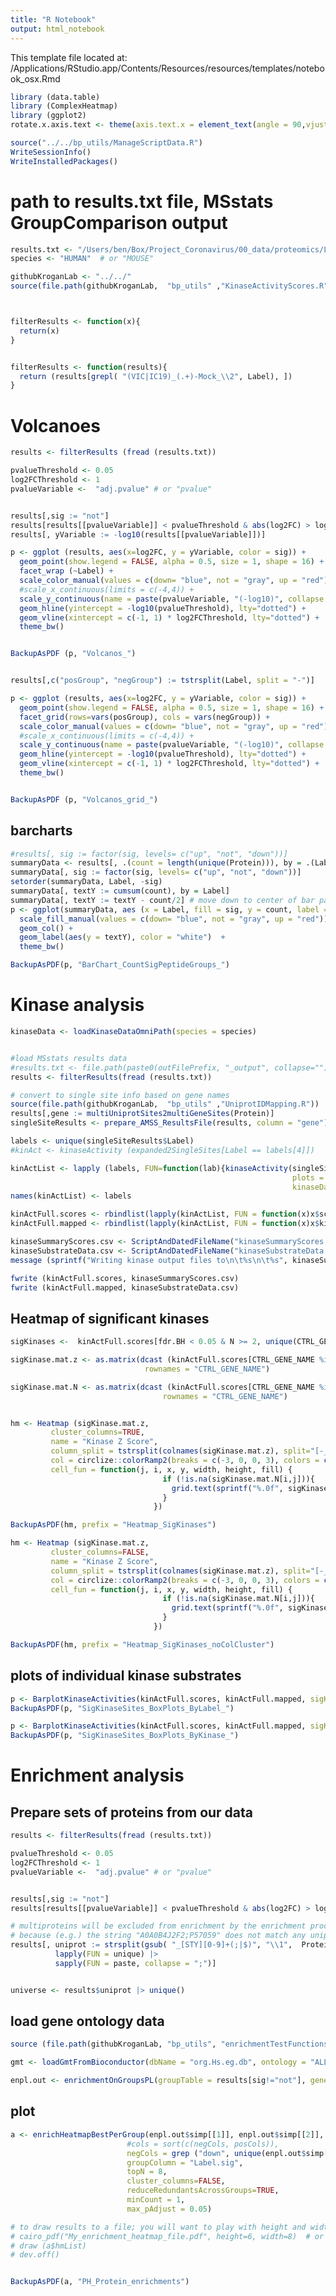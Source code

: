 ```yaml
---
title: "R Notebook"
output: html_notebook
---
```

This template file located at:
/Applications/RStudio.app/Contents/Resources/resources/templates/notebook_osx.Rmd

```r
library (data.table)
library (ComplexHeatmap)
library (ggplot2)
rotate.x.axis.text <- theme(axis.text.x = element_text(angle = 90,vjust = 0.5, hjust=1))

source("../../bp_utils/ManageScriptData.R")
WriteSessionInfo()
WriteInstalledPackages()
```

# path to results.txt file, MSstats GroupComparison output
```r
results.txt <- "/Users/ben/Box/Project_Coronavirus/00_data/proteomics/Level2/UK4_PH_results_v2.txt"
species <- "HUMAN"  # or "MOUSE"

githubKroganLab <- "../../"
source(file.path(githubKroganLab,  "bp_utils" ,"KinaseActivityScores.R"))



filterResults <- function(x){
  return(x)
}


filterResults <- function(results){
  return (results[grepl( "(VIC|IC19)_(.+)-Mock_\\2", Label), ])
}  

```



# Volcanoes


```r
results <- filterResults (fread (results.txt))

pvalueThreshold <- 0.05
log2FCThreshold <- 1
pvalueVariable <-  "adj.pvalue" # or "pvalue"


results[,sig := "not"]
results[results[[pvalueVariable]] < pvalueThreshold & abs(log2FC) > log2FCThreshold, sig := ifelse(log2FC  <0, "down", "up")]
results[, yVariable := -log10(results[[pvalueVariable]])]

p <- ggplot (results, aes(x=log2FC, y = yVariable, color = sig)) + 
  geom_point(show.legend = FALSE, alpha = 0.5, size = 1, shape = 16) + 
  facet_wrap (~Label) + 
  scale_color_manual(values = c(down= "blue", not = "gray", up = "red")) +
  #scale_x_continuous(limits = c(-4,4)) +
  scale_y_continuous(name = paste(pvalueVariable, "(-log10)", collapse = "")) +
  geom_hline(yintercept = -log10(pvalueThreshold), lty="dotted") +
  geom_vline(xintercept = c(-1, 1) * log2FCThreshold, lty="dotted") + 
  theme_bw() 


BackupAsPDF (p, "Volcanos_")


results[,c("posGroup", "negGroup") := tstrsplit(Label, split = "-")]

p <- ggplot (results, aes(x=log2FC, y = yVariable, color = sig)) + 
  geom_point(show.legend = FALSE, alpha = 0.5, size = 1, shape = 16) + 
  facet_grid(rows=vars(posGroup), cols = vars(negGroup)) + 
  scale_color_manual(values = c(down= "blue", not = "gray", up = "red")) +
  #scale_x_continuous(limits = c(-4,4)) +
  scale_y_continuous(name = paste(pvalueVariable, "(-log10)", collapse = "")) +
  geom_hline(yintercept = -log10(pvalueThreshold), lty="dotted") +
  geom_vline(xintercept = c(-1, 1) * log2FCThreshold, lty="dotted") + 
  theme_bw() 


BackupAsPDF (p, "Volcanos_grid_")


```

## barcharts

```r
#results[, sig := factor(sig, levels= c("up", "not", "down"))]
summaryData <- results[, .(count = length(unique(Protein))), by = .(Label, sig) ]
summaryData[, sig := factor(sig, levels= c("up", "not", "down"))]
setorder(summaryData, Label, -sig)
summaryData[, textY := cumsum(count), by = Label]
summaryData[, textY := textY - count/2] # move down to center of bar part
p <- ggplot(summaryData, aes (x = Label, fill = sig, y = count, label = count))  +
  scale_fill_manual(values = c(down= "blue", not = "gray", up = "red")) +
  geom_col() +
  geom_label(aes(y = textY), color = "white")  +
  theme_bw()

BackupAsPDF(p, "BarChart_CountSigPeptideGroups_")
```


# Kinase analysis

```r
kinaseData <- loadKinaseDataOmniPath(species = species)


#load MSstats results data
#results.txt <- file.path(paste0(outFilePrefix, "_output", collapse=""), "results.txt")
results <- filterResults(fread (results.txt)) 

# convert to single site info based on gene names
source(file.path(githubKroganLab,  "bp_utils" ,"UniprotIDMapping.R"))
results[,gene := multiUniprotSites2multiGeneSites(Protein)]
singleSiteResults <- prepare_AMSS_ResultsFile(results, column = "gene")

labels <- unique(singleSiteResults$Label)
#kinAct <- kinaseActivity (expanded2SingleSites[Label == labels[4]])

kinActList <- lapply (labels, FUN=function(lab){kinaseActivity(singleSiteResults[Label == lab & representative==TRUE],
                                                               plots = FALSE,
                                                               kinaseData = kinaseData)})
names(kinActList) <- labels

kinActFull.scores <- rbindlist(lapply(kinActList, FUN = function(x)x$scores), idcol="Label")
kinActFull.mapped <- rbindlist(lapply(kinActList, FUN = function(x)x$kinaseMapped)) # Label is already in these tables

kinaseSummaryScores.csv <- ScriptAndDatedFileName("kinaseSummaryScores.csv")
kinaseSubstrateData.csv <- ScriptAndDatedFileName("kinaseSubstrateData.csv")
message (sprintf("Writing kinase output files to\n\t%s\n\t%s", kinaseSummaryScores.csv, kinaseSubstrateData.csv))

fwrite (kinActFull.scores, kinaseSummaryScores.csv)
fwrite (kinActFull.mapped, kinaseSubstrateData.csv)

```

## Heatmap of significant kinases
```r
sigKinases <-  kinActFull.scores[fdr.BH < 0.05 & N >= 2, unique(CTRL_GENE_NAME)]

sigKinase.mat.z <- as.matrix(dcast (kinActFull.scores[CTRL_GENE_NAME %in% sigKinases], CTRL_GENE_NAME~Label, value.var = "Z"),
                              rownames = "CTRL_GENE_NAME")

sigKinase.mat.N <- as.matrix(dcast (kinActFull.scores[CTRL_GENE_NAME %in% sigKinases], CTRL_GENE_NAME~Label, value.var = "N"),
                                  rownames = "CTRL_GENE_NAME")


hm <- Heatmap (sigKinase.mat.z, 
         cluster_columns=TRUE, 
         name = "Kinase Z Score",
         column_split = tstrsplit(colnames(sigKinase.mat.z), split="[-_.]")[[1]],
         col = circlize::colorRamp2(breaks = c(-3, 0, 0, 3), colors = c("blue", "gray", "gray", "red")),  # two midpoints in case you want to have a wider gray bar around 0
         cell_fun = function(j, i, x, y, width, height, fill) {
                                  if (!is.na(sigKinase.mat.N[i,j])){
                                    grid.text(sprintf("%.0f", sigKinase.mat.N[i, j]), x, y, gp = gpar(fontsize=10, col="white"))
                                  }
                                })

BackupAsPDF(hm, prefix = "Heatmap_SigKinases")

hm <- Heatmap (sigKinase.mat.z, 
         cluster_columns=FALSE, 
         name = "Kinase Z Score",
         column_split = tstrsplit(colnames(sigKinase.mat.z), split="[-_.]")[[1]],
         col = circlize::colorRamp2(breaks = c(-3, 0, 0, 3), colors = c("blue", "gray", "gray", "red")),  # two midpoints in case you want to have a wider gray bar around 0
         cell_fun = function(j, i, x, y, width, height, fill) {
                                  if (!is.na(sigKinase.mat.N[i,j])){
                                    grid.text(sprintf("%.0f", sigKinase.mat.N[i, j]), x, y, gp = gpar(fontsize=10, col="white"))
                                  }
                                })

BackupAsPDF(hm, prefix = "Heatmap_SigKinases_noColCluster")


```


## plots of individual kinase substrates


```r
p <- BarplotKinaseActivities(kinActFull.scores, kinActFull.mapped, sigKinases = sigKinases)
BackupAsPDF(p, "SigKinaseSites_BoxPlots_ByLabel_")

p <- BarplotKinaseActivities(kinActFull.scores, kinActFull.mapped, sigKinases = sigKinases, reverse=TRUE)
BackupAsPDF(p, "SigKinaseSites_BoxPlots_ByKinase_")

```

# Enrichment analysis
## Prepare sets of proteins from our data
```R
results <- filterResults(fread (results.txt))

pvalueThreshold <- 0.05
log2FCThreshold <- 1
pvalueVariable <-  "adj.pvalue" # or "pvalue"


results[,sig := "not"]
results[results[[pvalueVariable]] < pvalueThreshold & abs(log2FC) > log2FCThreshold, sig := ifelse(log2FC  <0, "down", "up")]

# multiproteins will be excluded from enrichment by the enrichment process itself 
# because (e.g.) the string "A0A0B4J2F2;P57059" does not match any uniprot exactly (likewise for genes)
results[, uniprot := strsplit(gsub( "_[STY][0-9]+(;|$)", "\\1",  Protein),";") |>
          lapply(FUN = unique) |>
          sapply(FUN = paste, collapse = ";")]


universe <- results$uniprot |> unique()

```


## load gene ontology data
```R
source (file.path(githubKroganLab, "bp_utils", "enrichmentTestFunctions.R"))

gmt <- loadGmtFromBioconductor(dbName = "org.Hs.eg.db", ontology = "ALL", keyType = "UNIPROT")

```

```r
enpl.out <- enrichmentOnGroupsPL(groupTable = results[sig!="not"], geneColumn = "uniprot", groupColumns = c("Label", "sig"), gmt = gmt, universe = universe)
```




## plot
```r

a <- enrichHeatmapBestPerGroup(enpl.out$simp[[1]], enpl.out$simp[[2]],
                          #cols = sort(c(negCols, posCols)),
                          negCols = grep ("down", unique(enpl.out$simp[[1]]$Label.sig), value = TRUE),
                          groupColumn = "Label.sig",
                          topN = 8,
                          cluster_columns=FALSE, 
                          reduceRedundantsAcrossGroups=TRUE,
                          minCount = 1,
                          max_pAdjust = 0.05)

# to draw results to a file; you will want to play with height and width to get reasonably shaped plot
# cairo_pdf("My_enrichment_heatmap_file.pdf", height=6, width=8)  # or replace cairo_pdf with pdf if you don't have cairo installed
# draw (a$hmList)
# dev.off()


BackupAsPDF(a, "PH_Protein_enrichments")
```


